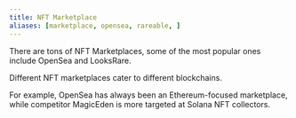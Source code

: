 ```yaml
---
title: NFT Marketplace
aliases: [marketplace, opensea, rareable, ]
---
```


There are tons of NFT Marketplaces, some of the most popular ones include OpenSea and LooksRare.

Different NFT marketplaces cater to different blockchains.

For example, OpenSea has always been an Ethereum-focused marketplace, while competitor MagicEden is more targeted at Solana NFT collectors.
